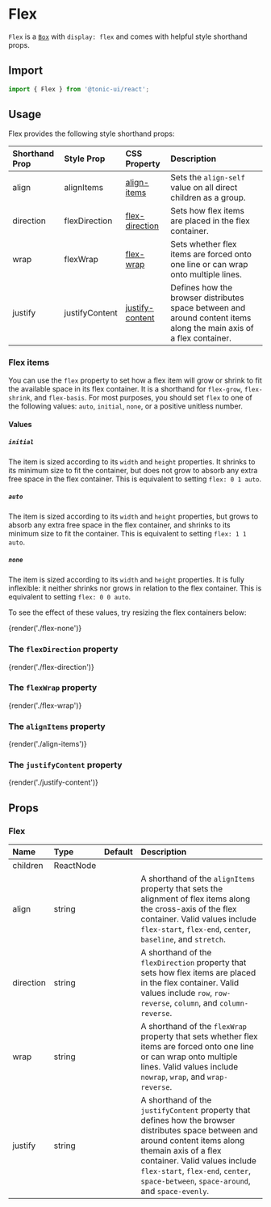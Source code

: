 # Flex

`Flex` is a [`Box`](box) with `display: flex` and comes with helpful style shorthand props.

## Import

```js
import { Flex } from '@tonic-ui/react';
```

## Usage

Flex provides the following style shorthand props:

| Shorthand Prop | Style Prop | CSS Property | Description |
| :------------- | :--------- | :----------- | :---------- |
| align | alignItems | [align-items](https://developer.mozilla.org/en-US/docs/Web/CSS/align-items) | Sets the `align-self` value on all direct children as a group. |
| direction | flexDirection | [flex-direction](https://developer.mozilla.org/en-US/docs/Web/CSS/flex-direction) | Sets how flex items are placed in the flex container. |
| wrap | flexWrap | [flex-wrap](https://developer.mozilla.org/en-US/docs/Web/CSS/flex-wrap) | Sets whether flex items are forced onto one line or can wrap onto multiple lines. |
| justify | justifyContent | [justify-content](https://developer.mozilla.org/en-US/docs/Web/CSS/justify-content) | Defines how the browser distributes space between and around content items along the main axis of a flex container. |

### Flex items

You can use the `flex` property to set how a flex item will grow or shrink to fit the available space in its flex container. It is a shorthand for `flex-grow`, `flex-shrink`, and `flex-basis`. For most purposes, you should set `flex` to one of the following values: `auto`, `initial`, `none`, or a positive unitless number.

#### Values

##### `initial`
The item is sized according to its `width` and `height` properties. It shrinks to its minimum size to fit the container, but does not grow to absorb any extra free space in the flex container. This is equivalent to setting `flex: 0 1 auto`.

##### `auto`
The item is sized according to its `width` and `height` properties, but grows to absorb any extra free space in the flex container, and shrinks to its minimum size to fit the container. This is equivalent to setting `flex: 1 1 auto`.

##### `none`
The item is sized according to its `width` and `height` properties. It is fully inflexible: it neither shrinks nor grows in relation to the flex container. This is equivalent to setting `flex: 0 0 auto`.

To see the effect of these values, try resizing the flex containers below:

{render('./flex-none')}

### The `flexDirection` property

{render('./flex-direction')}

### The `flexWrap` property

{render('./flex-wrap')}

### The `alignItems` property

{render('./align-items')}

### The `justifyContent` property

{render('./justify-content')}

## Props

### Flex

| Name | Type | Default | Description |
| :--- | :--- | :------ | :---------- |
| children | ReactNode | | |
| align | string | | A shorthand of the `alignItems` property that sets the alignment of flex items along the cross-axis of the flex container. Valid values include `flex-start`, `flex-end`, `center`, `baseline`, and `stretch`. |
| direction | string | | A shorthand of the `flexDirection` property that sets how flex items are placed in the flex container. Valid values include `row`, `row-reverse`, `column`, and `column-reverse`. |
| wrap | string | | A shorthand of the `flexWrap` property that sets whether flex items are forced onto one line or can wrap onto multiple lines. Valid values include `nowrap`, `wrap`, and `wrap-reverse`. |
| justify | string | | A shorthand of the `justifyContent` property that defines how the browser distributes space between and around content items along themain axis of a flex container. Valid values include `flex-start`, `flex-end`, `center`, `space-between`, `space-around`, and `space-evenly`. |
